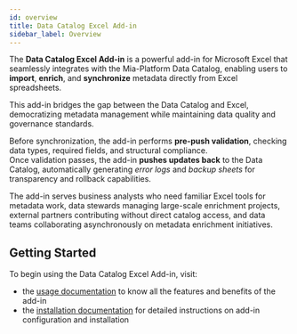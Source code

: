 ```yaml
---
id: overview
title: Data Catalog Excel Add-in
sidebar_label: Overview
---
```


The **Data Catalog Excel Add-in** is a powerful add-in for Microsoft Excel that seamlessly integrates with the Mia-Platform Data Catalog, enabling users to **import**, **enrich**, and **synchronize** metadata directly from Excel spreadsheets.

This add-in bridges the gap between the Data Catalog and Excel, democratizing metadata management while maintaining data quality and governance standards.

Before synchronization, the add-in performs **pre-push validation**, checking data types, required fields, and structural compliance.  
Once validation passes, the add-in **pushes updates back** to the Data Catalog, automatically generating *error logs* and *backup sheets* for transparency and rollback capabilities.

The add-in serves business analysts who need familiar Excel tools for metadata work, data stewards managing large-scale enrichment projects, external partners contributing without direct catalog access, and data teams collaborating asynchronously on metadata enrichment initiatives.

## Getting Started

To begin using the Data Catalog Excel Add-in, visit:
- the [usage documentation](/products/data_catalog/excel_add_in/usage.mdx) to know all the features and benefits of the add-in
- the [installation documentation](/products/data_catalog/excel_add_in/how_to_install.mdx) for detailed instructions on add-in configuration and installation
